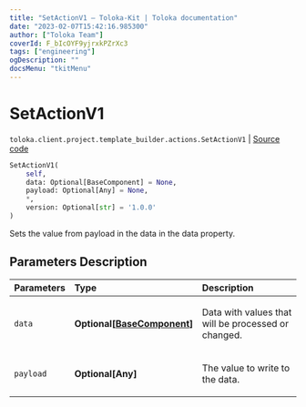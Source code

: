 ```yaml
---
title: "SetActionV1 — Toloka-Kit | Toloka documentation"
date: "2023-02-07T15:42:16.985300"
author: ["Toloka Team"]
coverId: F_bIcOYF9yjrxkPZrXc3
tags: ["engineering"]
ogDescription: ""
docsMenu: "tkitMenu"
---
```


# SetActionV1
`toloka.client.project.template_builder.actions.SetActionV1` | [Source code](https://github.com/Toloka/toloka-kit/blob/v1.1.3/src/client/project/template_builder/actions.py#L146)

```python
SetActionV1(
    self,
    data: Optional[BaseComponent] = None,
    payload: Optional[Any] = None,
    *,
    version: Optional[str] = '1.0.0'
)
```

Sets the value from payload in the data in the data property.

## Parameters Description

| Parameters | Type | Description |
| :----------| :----| :-----------|
`data`|**Optional\[[BaseComponent](/docs-new/toloka-kit/reference/toloka.client.project.template_builder.base.BaseComponent)\]**|<p>Data with values that will be processed or changed.</p>
`payload`|**Optional\[Any\]**|<p>The value to write to the data.</p>
